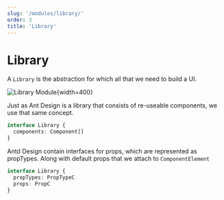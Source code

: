 ```yaml
---
slug: '/modules/library/'
order: 3
title: 'Library'
---
```


# Library

A `Library` is the abstraction for which all that we need to build a UI.

![Library Module](/uploads/modules-library.png){width=400}

Just as Ant Design is a library that consists of re-useable components, we use that same concept.

```typescript
interface Library {
  components: Component[]
}
```

Antd Design contain interfaces for props, which are represented as propTypes. Along with default props that we attach to `ComponentElement`

```typescript
interface Library {
  propTypes: PropTypeC
  props: PropC
}
```
